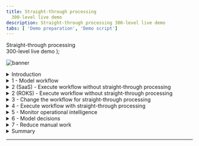 ```yaml
---
title: Straight-through processing
  300-level live demo
description: Straight-through processing 300-level live demo
tabs: [ 'Demo preparation', 'Demo script']
---
```


  <span>
    Straight-through processing <br/> 300-level live demo
  </span> );

![banner](./images/BA_STP_300_Script_GitHub_banner_8-3-21_short.jpg)

<span id="top"></span>

<details>

<summary>Introduction</summary>
<br/>

Welcome to the straight-through processing demonstration.

<br/>

Today, I will demonstrate how the IBM Cloud Pak for Business Automation supports straight through processing to automate customer refund requests quickly and easily. We’ll take advantage of the Pak’s workflow and decision management features - along with its operational intelligence capabilities - to show how business users can lead the effort to transform customer service. Let’s get started.

<br/>

**[Go to top](#top)**

</details>

<details>

<summary>1 - Model workflow</summary>
<br/>

| **1.1 - Introduce refund request process without straight-through processing** |   |
| :---         | :--- |
| **Action**             | Show the process diagram for Focus Corp’s refund process without straight-through processing in Process Designer, which you opened during your demo preparation. |
| **Narration**      |  We are looking at the process diagram for Focus Corp’s refund request process. Process diagrams are created in Process Designer. Process Designer is used to implement the refund request process logic. Within this low-code environment, the process diagram will control the execution of each process request. The process diagram adheres to the Business Process Modeling Notation (BPMN). We use drag-and-drop to build the process diagram from the palette on the right. This allows us to model the process steps and flow. From there, you can drill down to complete the implementation and testing of the process application. <br/> <br/> Looking at Focus Corp’s refund request process, customers can initiate returns directly from the company’s portal.  Currently, each request is routed to a customer service agent for resolution. |
| **Screenshot** | Final screen <br/> ![Step_1_final_screen](./images/Step_1_final_screen.png) |

<br/>

**[Go to top](#top)**

</details>

<details>

<summary>2 (SaaS) - Execute workflow without straight-through processing</summary>
<br/>

| **2.1 (SaaS) - Task management and execution** |   |
| :---         | :--- |
| **Note** | This is for **SaaS**. For ROKS, please refer below to **2 (ROKS) - Execute workflow without straight-through processing**. |
| **Action**             | 1 - Show the **Process Portal** that you have already opened in your preparation. <br/> <br/> 2 -	Click on any **Refund Investigation** task. <br/> <br/> 3 -	Click on **Claim Task**. <br/> <br/> 4 - Click on **Approve Refund**. |
| **Narration**      | **Action 1** <br/> <br/> We are looking at the task list for the customer service agent. The customer service agent uses the Process Portal to work on their tasks. It is also used to launch processes and view the process dashboards. <br/> <br/> Process Portal is highly customizable to fit your organization's look and feel. The new responsive user interface provides flexibility to get work done anywhere, at any time, on any device type, from a desktop device in the office to a mobile device at home or at a customer site. It can be configured through a set of configuration options without having to customize the Process Portal application itself. <br/> <br/> Process Portal has a robust search capability. You can create a customized task list, for example, with specific business data, by saving task-based searches for later use. <br/> <br/> Customer service agents use the task list to organize and work on the tasks assigned to them. Our agent received a new investigation task. <br/> <br/> **Action 2** <br/> <br/> As I open the task, I have all the information needed to investigate the refund. Now, I'll claim the task. <br/> <br/> **Action 3** <br/> <br/> Let’s review the request data and make an approval decision. <br/> <br/> **Action 4** <br/> <br/> Behind the scenes, the refund process is managed by workflow. Once the investigation task is completed, the system automatically updates Focus Corp’s ordering application and notifies the customer. <br/> <br/> Although the process is managed by workflow, there is currently no straight-through processing since every request must be examined by a customer service agent. Let’s go back to the process diagram and see how we can improve things with straight-through processing. |
|**Screenshot** | Actions 1-2 <br/> ![Step_2.1_SaaS_actions_1-2](./images/Step_2.1_SaaS_action_2.png) <br/> <br/> Action 3 <br/> ![Step_2.1_SaaS_action_3](./images/Step_2.1_SaaS_action_3.png) <br/> <br/> Action 4 <br/> ![Step_2.1_SaaS_action_4](./images/Step_2.1_SaaS_action_4.png) |

<br/>

**[Go to top](#top)**

</details>

<details>

<summary>2 (ROKS) - Execute workflow without straight-through processing</summary>
 <br/>

| **2.1 (ROKS) - Task management and execution** |   |
| :---         | :--- |
| **Note** | This is for **ROKS**. For SaaS, please refer above to **2 (SaaS) - Execute workflow without straight-through processing**. |
| **Action**             | 1 - Go to the **Workplace** window from step 1. <br/> <br/> 2 - Click on the **Refund Investigation** task. <br/> <br/> 3 - Click on **Approve Refund**. |
| **Narration**      | **Action 1** <br/> <br/> We are looking at the task list for the customer service agent. The customer service agent uses Workplace to work on their tasks. It is also used to launch processes and view the process dashboards. <br/> <br/> Workplace is customizable to fit your organization's look and feel. The new responsive user interface provides flexibility to get work done anywhere, at any time, on any device type, from a desktop device in the office to a mobile device at home or at a customer site. It can be configured though a set of configuration options behavior without having to customize Workplace application itself. <br/> <br/> Workplace has a robust search capability. You can create a customized task list, for example, with specific business data, by saving task-based searches for later use. <br/> <br/> Customer service agents use the task list to organize and work on the tasks assigned to them. Our agent has received a new investigation task. <br/> <br/> **Action 2** <br/> <br/> As I open the task, I have all the information needed to investigate the refund. <br/> <br/> **Action 3** <br/> <br/> Let’s review the request data and make an approval decision. Behind the scenes, the refund process is managed by workflow. Once the investigation task is completed, the system automatically updates Focus Corp’s ordering application and notifies the customer. <br/> <br/> Although the process is managed by workflow, there is currently no straight-through processing since every request must be examined by a customer service agent. Let’s go back to the process diagram and see how we can improve things with straight-through processing. |
| **Screenshot** | Action 2 <br/> ![Step_2.1_ROKS_action_2](./images/Step_2.1_ROKS_action_3.png) <br/> <br/> Action 3 <br/> ![Step_2.1_ROKS_action_3](./images/Step_2.1_ROKS_action_5.png) |

<br/>

**[Go to top](#top)**

</details>

<details>
<summary>3 - Change the workflow for straight-through processing</summary>
<br/>

| **3.1 - Introducing straight-through process automation** |   |
| :---         | :--- |
| **Action**             | 1 - Go back to the **Process Designer** tab, and click on **Processes** in the menu on the left side. Click on **Refund Request**. |
| **Narration**      | **Action 1** <br/> <br/> Let’s look at how we can streamline the refund process by combining workflow and decision management. <br/> <br/> We’ve added a decision task to the workflow that will automatically look at each request and make a refund decision without human intervention. This means that most requests can now be approved or declined in real time. Those that can’t are still routed for manual investigation. <br/> <br/> Therefore, we can achieve a significant amount of straight-through processing where we completely process refund requests without human intervention. |
| **Screenshot** | Action 1 <br/> ![Step_3.1_action_1](./images/Step_3.1_action_2.png) <br/> <br/> Final screen <br/> ![Step_3.1_final_screen](./images/Step_3.1_final_screen.png) |

<br/>

**[Go to top](#top)**

</details>

<details>
<summary>4 - Execute workflow with straight-through processing</summary>
<br/>

| **4.1 - Refund request approved** |   |
| :---         | :--- |
| **Action**             | 1 - Go to Focus Corp's **Your Returns and Refunds** page. <br/> <br/> 2 - Click to select an order. Of the three orders that display, click on the refund request ending in '**AP**.' Click **Submit Request** to process the refund. The process executes and generates a refund-approved result. |
| **Narration**      | **Action 1** <br/> <br/> Let’s look at how straight-through processing transforms the refund process. <br/> <br/> **Action 2** <br/> <br/> In this first example, when the customer submits the refund request, the criteria is evaluated by the refund decision, and the approval is granted in real time, avoiding a time-consuming manual investigation. |
| **Screenshot** | Action 2 <br/> ![Step_4.1_action_2](./images/Step_4.1_action_2.png) <br/> ![Step_4.1_action_2_1](./images/Step_4.1_action_3.png) <br/> <br/> Results screen <br/> ![Step_4.1_results_screen](./images/Step_4.1_results_screen.png) |

| **4.2 - Refund request denied** |   |
| :---         | :--- |
| **Action**             | 1 -	Click on **Submit Another Refund Request**. <br/> <br/> 2 - Click to select an order. Of the three orders that display, click on the refund request ending in '**DE**.' Click **Submit Request** to process the refund. The process executes and generates a refund-denied result. |
| **Narration**      | **Action 1** <br/> <br/> Let’s look at a second example. <br/> <br/> **Action 2** <br/> <br/> This one clearly did not meet our criteria and resulted in a denial because it was well outside the time window. This refund request resulted in a denial, but it is still straight-through processing because there is no manual work. |
| **Screenshot** | Action 1 <br/> ![Step_4.2_action_1](./images/Step_4.2_action_1.png) <br/> <br/> Action 2 <br/> ![Step_4.2_action_2](./images/Step_4.2_action_2.png) <br/> ![Step_4.2_action_2_1](./images/Step_4.2_action_3.png) <br/> <br/> Results screen <br/> ![Step_4.2_results_screen](./images/Step_4.2_results_screen.png) |

| **4.3 - Refund request requires manual investigation** |   |
| :---         | :--- |
| **Action**             | 1 - Click on **Submit Another Refund Request**. <br/> <br/> 2 -	Click to select an order. Of the three orders that display, click on the refund request ending in ‘**MA**.’ Click **Submit Request** to process the refund. The process executes and generates a refund investigation result. |
| **Narration**      | **Action 1** <br/> <br/> But what if the business rules determine this request requires investigation? <br/> <br/> **Action 2** <br/> <br/> In that case, workflow would route the request to our customer service agent to do the investigation. |
| **Screenshot** | Action 1 <br/> ![Step_4.3_action_1](./images/Step_4.3_action_1.png) <br/> <br/> Action 2 <br/> ![Step_4.3_action_2](./images/Step_4.3_action_2.png) <br/> ![Step_4.3_action_2_1](./images/Step_4.3_action_3.png) <br/> <br/> Results screen <br/> ![Step_4.3_results_screen](./images/Step_4.3_results_screen.png) |

<br/>

**[Go to top](#top)**

</details>

<details>
<summary>5 - Monitor operational intelligence</summary>
<br/>

| **5.1 - Review the refund dashboard** |   |
| :---         | :--- |
| **Action**             | 1 - Click on the **Refund Dashboard** tab, which you opened in the demo preparation. In this step, you are just speaking to the displayed dashboard. |
| **Narration**      | **Action 1** <br/> <br/> Let’s look at the refund dashboard to see how much straight-through processing we’ve achieved. So far, the percentage of manually processed requests is still above 70%, with the average manual investigation taking over two hours. <br/> <br/> Let’s look at what’s behind this dashboard. <br/> <br/> First, as the refund process runs, the system can collect and process historical data and make it available for visualization. <br/> <br/> Next, we provide the Business Performance Center, a no-code monitoring application for the IBM Cloud Pak for Business Automation. Dashboards can be designed and shared in minutes that provide insight into important business activities and processes. You can prepare, track, and design visualizations of metrics, key performance indicators (KPIs), and other measurements of business performance in customizable dashboards. <br/> <br/> Additionally, the historical data can be used to feed a data lake to apply machine learning to our automations. For example, to make even more sophisticated refund decisions, we could use a data lake to incorporate machine learning into our refund process. The Cloud Pak for Business Automation includes some machine learning samples to help you get started. |
| **Screenshot** | Action 1 <br/> ![Step_5.1_action_1](./images/Step_5.1_action_1.png) |

<br/>

**[Go to top](#top)**

</details>

<details>
<summary>6 - Model decisions</summary>
<br/>

| **6.1 - Review the refund approval decision model** |   |
| :---         | :--- |
| **Action**             | 1 - Go to your **Decision Center**, having already logged in with your credentials if necessary. <br/> <br/> 2 - Click on the decision service named **Refund Processing**. <br/> <br/> 3 - When the **Refund Processing** decision screen appears, click on **main**. <br/> <br/> 4 - The next screen has several blue tabs at the top. Click on **Decision Model**. <br/> <br/> 5 - Click on **Validate Time Window** in the decision diagram. <br/> <br/> 6 - Click on **Validate Time Window** in the Decision Logic section on the left side of the screen. Note: This opens a rule table based on the refund reason, day since order, and goods condition. <br/> <br/> 7 - Close the **Validate Time Window** table. <br/> <br/> 8 - Click on **Validate Type of Goods** in the decision diagram. <br/> <br/> 9 - Click on **Validate Type of Goods** in the Decision Logic section on the left side of the screen. Note: This opens a rule table based on goods type and goods condition. <br/> <br/> 10 - Close the **Validate Type of Goods** window. <br/> <br/> 11 - Click on **Final Refund Decision** in the decision diagram. <br/> <br/> 12 - Click on **Manual Decision** in the Decision Logic section on the left side of the screen. Note: This opens a rule script based on goods type and goods condition. <br/> <br/> 13 - Close the **Manual Decision** rule logic window. |
| **Narration**      | Let’s look at how the business analyst can create and manage business rules to further increase straight-through processing. The business rules replicate how experts make refund decisions. <br/> <br/> Using no-code decision modeling, business analysts can easily author and test refund decision criteria. <br/> <br/> **Actions 1-4** <br/> <br/> This is the decision model for the refund request decision service. A decision model uses a diagram to break the decision down into sub-decisions, which all contribute to the final refund decision. <br/> <br/> **Actions 5-7** <br/> <br/> To automate the refund request process, we’ve used two decision tables. A decision table groups rules that have similar conditions and actions but use different thresholds. <br/> <br/> The first decision table considers the customer’s reason for return, the days since delivery, and the condition of the item. These are the same criteria that a customer service agent would have used to make a refund request decision, but now, the decision is automated and executes in real time. <br/> <br/> **Actions 8-10** <br/> <br/> The second sub-decision has a table that considers the type of item being returned. <br/> <br/> **Actions 11-13** <br/> <br/> We’ve combined the two sub-decisions to make the final response using a simple text rule. <br/> <br/> Business analysts can change the rules to achieve higher levels of straight-through processing or to adapt to changing business conditions. |
| **Screenshot** | Action 2 <br/> ![Step_6.1_action_2](./images/Step_6.1_action_2.png) <br/> <br/> Action 3 <br/> ![Step_6.1_action_3](./images/Step_6.1_action_3.png) <br/> <br/> Action 4 <br/> ![Step_6.1_action_4](./images/Step_6.1_action_4.png) <br/> <br/> Action 5 <br/> ![Step_6.1_action_5](./images/Step_6.1_action_5.png) <br/> <br/> Action 6 <br/> ![Step_6.1_action_6](./images/Step_6.1_action_6.png) <br/> <br/> Action 7 <br/> ![Step_6.1_action_7](./images/Step_6.1_action_7.png) <br/> <br/> Action 8 <br/> ![Step_6.1_action_8](./images/Step_6.1_action_8.png) <br/> <br/> Action 9 <br/> ![Step_6.1_action_9](./images/Step_6.1_action_9.png) <br/> <br/> Action 10 <br/> ![Step_6.1_action_10](./images/Step_6.1_action_10.png) <br/> <br/> Action 11 <br/> ![Step_6.1_action_11](./images/Step_6.1_action_11.png) <br/> <br/> Action 12 <br/> ![Step_6.1_action_12](./images/Step_6.1_action_12.png) <br/> <br/> Action 13 <br/> ![Step_6.1_action_13](./images/Step_6.1_action_13.png) |

<br/>

**[Go to top](#top)**

</details>

<details>
<summary>7 - Reduce manual work</summary>
<br/>

| **7.1 - Compare and test a new version of the refund decision model** |   |
| :---         | :--- |
| **Action**             | 1 - On the top right of the Decision Center, click the arrow next to main and select **Reduce Manual Processing**. <br/> <br/> 2 - Click on the **maximize** icon towards the top right of the Decision Center (right below the blue bar). This opens the Decision Model view. <br/> <br/> 3 - Click on the **Compare** icon on the top right of the Decision Model view. <br/> <br/> 4 - When a window opens to prompt a comparison of V.1 and the current model, hit the **Compare** button. <br/> <br/> 5 - Click on the arrows next to the two changes on the top left to display rule changes above the two decision diagrams. <br/> <br/> 6 - Click on **Refund Processing** at the top right side of the page. <br/> <br/> 7 - Click on the **Test** tab. <br/> <br/> 8 - Click on the **run** icon next to **Refund Process Operation**. <br/> <br/> 9 - Click **OK** on the **Run Test Suite** dialogue box. Note: Make sure you are on the **Test Suites** sub-tab and not on the Reports sub-tab. <br/> <br/> 10 - Click on the report name to access the comparison report. |
| **Narration**      | After running these rules for a few weeks, we realize we can further reduce manual investigations without increasing our risk. <br/> <br/> The decision models can be changed without having to change the underlying process application. <br/> <br/> The business analyst previously created a new version of the decision model to enhance the level of straight-through processing by reducing the number of manual investigations. <br/> <br/> Now, let’s compare the before and after versions to see what changed. <br/> <br/> **Actions 1-5** <br/> <br/> We select the two versions we wish to compare and see a side-by-side comparison of the two versions with details of the changes highlighted in the diagram and summarized above. <br/> <br/> **Actions 6-10** <br/> <br/> The business analyst can also validate that the updated rules pass the regression test suite. One or more test suites can be created and executed. Let’s run one now and review the results. All the scenarios succeeded, and the results were all as expected. <br/> <br/> Once ready, the new version of the rules can be pushed into production by the business team (if they have the permission) or the IT team, depending on your governance processes. |
| **Screenshot** | Action 1 <br/> ![Step_7.1_action_1](./images/Step_7.1_action_1.png) <br/> <br/> Action 2 <br/> ![Step_7.1_action_2](./images/Step_7.1_action_2.png) <br/> <br/> Action 3 <br/> ![Step_7.1_action_3](./images/Step_7.1_action_3.png) <br/> <br/> Action 4 <br/> ![Step_7.1_action_4](./images/Step_7.1_action_4.png) <br/> <br/> Action 5 <br/> ![Step_7.1_action_5](./images/Step_7.1_action_5.png) <br/> <br/> Action 6 <br/> ![Step_7.1_action_6](./images/Step_7.1_action_6.png) <br/> <br/> Action 7 <br/> ![Step_7.1_action_7](./images/Step_7.1_action_7.png) <br/> <br/> Action 8 <br/> ![Step_7.1_action_8](./images/Step_7.1_action_8.png) <br/> <br/> Action 9 <br/> ![Step_7.1_action_9](./images/Step_7.1_action_9.png) <br/> <br/> Action 10 <br/> ![Step_7.1_action_10](./images/Step_7.1_action_10.png) <br/> <br/> Final comparison report <br/> ![Step_7.1_final_comparison_report](./images/Step_7.1_final_comparison_report.png) |

<br/>

**[Go to top](#top)**

</details>

<details>
<summary>Summary</summary>
<br/>

Using the Cloud Pak for Business Automation, we had all the capabilities needed to significantly reduce the amount of manual refund processing. We combined workflow and decision automation to increase straight-through processing, which resulted in a lower average completion time, lower costs, and more consistent customer communication throughout the process.

<br/>

**[Go to top](#top)**

</details>

***
